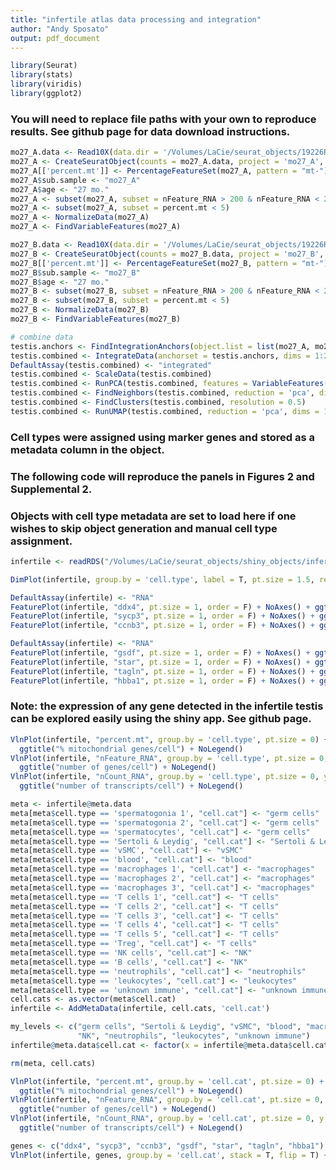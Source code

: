 ```yaml
---
title: "infertile atlas data processing and integration"
author: "Andy Sposato" 
output: pdf_document
---
```


```r
library(Seurat)
library(stats)
library(viridis)
library(ggplot2)
```

### You will need to replace file paths with your own to reproduce results. See github page for data download instructions. 

```r
mo27_A.data <- Read10X(data.dir = '/Volumes/LaCie/seurat_objects/19226R_out/X3/outs/filtered_gene_bc_matrices/')
mo27_A <- CreateSeuratObject(counts = mo27_A.data, project = 'mo27_A', min.cells = 3)
mo27_A[['percent.mt']] <- PercentageFeatureSet(mo27_A, pattern = "mt-")
mo27_A$sub.sample <- "mo27_A"
mo27_A$age <- "27 mo."
mo27_A <- subset(mo27_A, subset = nFeature_RNA > 200 & nFeature_RNA < 2945)
mo27_A <- subset(mo27_A, subset = percent.mt < 5)
mo27_A <- NormalizeData(mo27_A)
mo27_A <- FindVariableFeatures(mo27_A)

mo27_B.data <- Read10X(data.dir = '/Volumes/LaCie/seurat_objects/19226R_out/X3/outs/filtered_gene_bc_matrices/')
mo27_B <- CreateSeuratObject(counts = mo27_B.data, project = 'mo27_B', min.cells = 3)
mo27_B[['percent.mt']] <- PercentageFeatureSet(mo27_B, pattern = "mt-")
mo27_B$sub.sample <- "mo27_B"
mo27_B$age <- "27 mo."
mo27_B <- subset(mo27_B, subset = nFeature_RNA > 200 & nFeature_RNA < 2502)
mo27_B <- subset(mo27_B, subset = percent.mt < 5)
mo27_B <- NormalizeData(mo27_B)
mo27_B <- FindVariableFeatures(mo27_B)
```

```r
# combine data
testis.anchors <- FindIntegrationAnchors(object.list = list(mo27_A, mo27_B), dims = 1:20)
testis.combined <- IntegrateData(anchorset = testis.anchors, dims = 1:20)
DefaultAssay(testis.combined) <- "integrated"
testis.combined <- ScaleData(testis.combined)
testis.combined <- RunPCA(testis.combined, features = VariableFeatures(object = testis.combined))
testis.combined <- FindNeighbors(testis.combined, reduction = 'pca', dims = 1:20)
testis.combined <- FindClusters(testis.combined, resolution = 0.5)
testis.combined <- RunUMAP(testis.combined, reduction = 'pca', dims = 1:20)
```

### Cell types were assigned using marker genes and stored as a metadata column in the object. 
### The following code will reproduce the panels in Figures 2 and Supplemental 2.
### Objects with cell type metadata are set to load here if one wishes to skip object generation and manual cell type assignment.

```r
infertile <- readRDS("/Volumes/LaCie/seurat_objects/shiny_objects/infertile_atlas.rds")
```

```r
DimPlot(infertile, group.by = 'cell.type', label = T, pt.size = 1.5, repel = T) + NoLegend() + NoAxes()
```

```r
DefaultAssay(infertile) <- "RNA"
FeaturePlot(infertile, "ddx4", pt.size = 1, order = F) + NoAxes() + ggtitle("ddx4") + scale_colour_viridis(option = "rocket", direction = -1)
FeaturePlot(infertile, "sycp3", pt.size = 1, order = F) + NoAxes() + ggtitle("sycp3") + scale_colour_viridis(option = "rocket", direction = -1)
FeaturePlot(infertile, "ccnb3", pt.size = 1, order = F) + NoAxes() + ggtitle("ccnb3") + scale_colour_viridis(option = "rocket", direction = -1)

```

```r
DefaultAssay(infertile) <- "RNA"
FeaturePlot(infertile, "gsdf", pt.size = 1, order = F) + NoAxes() + ggtitle("gsdf") + scale_colour_viridis(option = "rocket", direction = -1)
FeaturePlot(infertile, "star", pt.size = 1, order = F) + NoAxes() + ggtitle("star") + scale_colour_viridis(option = "rocket", direction = -1)
FeaturePlot(infertile, "tagln", pt.size = 1, order = F) + NoAxes() + ggtitle("tagln") + scale_colour_viridis(option = "rocket", direction = -1)
FeaturePlot(infertile, "hbba1", pt.size = 1, order = F) + NoAxes() + ggtitle("hbba1") + scale_colour_viridis(option = "rocket", direction = -1)
```
### Note: the expression of any gene detected in the infertile testis can be explored easily using the shiny app. See github page. 

```r
VlnPlot(infertile, "percent.mt", group.by = 'cell.type', pt.size = 0) + 
  ggtitle("% mitochondrial genes/cell") + NoLegend()
VlnPlot(infertile, "nFeature_RNA", group.by = 'cell.type', pt.size = 0, y.max = 3000) + 
  ggtitle("number of genes/cell") + NoLegend()
VlnPlot(infertile, "nCount_RNA", group.by = 'cell.type', pt.size = 0, y.max = 30000) + 
  ggtitle("number of transcripts/cell") + NoLegend()

meta <- infertile@meta.data
meta[meta$cell.type == 'spermatogonia 1', "cell.cat"] <- "germ cells"
meta[meta$cell.type == 'spermatogonia 2', "cell.cat"] <- "germ cells"
meta[meta$cell.type == 'spermatocytes', "cell.cat"] <- "germ cells"
meta[meta$cell.type == 'Sertoli & Leydig', "cell.cat"] <- "Sertoli & Leydig"
meta[meta$cell.type == 'vSMC', "cell.cat"] <- "vSMC"
meta[meta$cell.type == 'blood', "cell.cat"] <- "blood"
meta[meta$cell.type == 'macrophages 1', "cell.cat"] <- "macrophages"
meta[meta$cell.type == 'macrophages 2', "cell.cat"] <- "macrophages"
meta[meta$cell.type == 'macrophages 3', "cell.cat"] <- "macrophages"
meta[meta$cell.type == 'T cells 1', "cell.cat"] <- "T cells"
meta[meta$cell.type == 'T cells 2', "cell.cat"] <- "T cells"
meta[meta$cell.type == 'T cells 3', "cell.cat"] <- "T cells"
meta[meta$cell.type == 'T cells 4', "cell.cat"] <- "T cells"
meta[meta$cell.type == 'T cells 5', "cell.cat"] <- "T cells"
meta[meta$cell.type == 'Treg', "cell.cat"] <- "T cells"
meta[meta$cell.type == 'NK cells', "cell.cat"] <- "NK"
meta[meta$cell.type == 'B cells', "cell.cat"] <- "NK"
meta[meta$cell.type == 'neutrophils', "cell.cat"] <- "neutrophils"
meta[meta$cell.type == 'leukocytes', "cell.cat"] <- "leukocytes"
meta[meta$cell.type == 'unknown immune', "cell.cat"] <- "unknown immune"
cell.cats <- as.vector(meta$cell.cat)
infertile <- AddMetaData(infertile, cell.cats, 'cell.cat')

my_levels <- c("germ cells", "Sertoli & Leydig", "vSMC", "blood", "macrophages", "T cells", 
               "NK", "neutrophils", "leukocytes", "unknown immune")
infertile@meta.data$cell.cat <- factor(x = infertile@meta.data$cell.cat, levels = my_levels)

rm(meta, cell.cats)

VlnPlot(infertile, "percent.mt", group.by = 'cell.cat', pt.size = 0) + 
  ggtitle("% mitochondrial genes/cell") + NoLegend()
VlnPlot(infertile, "nFeature_RNA", group.by = 'cell.cat', pt.size = 0, y.max = 3000) + 
  ggtitle("number of genes/cell") + NoLegend()
VlnPlot(infertile, "nCount_RNA", group.by = 'cell.cat', pt.size = 0, y.max = 30000) + 
  ggtitle("number of transcripts/cell") + NoLegend()

```

```r
genes <- c("ddx4", "sycp3", "ccnb3", "gsdf", "star", "tagln", "hbba1")
VlnPlot(infertile, genes, group.by = 'cell.cat', stack = T, flip = T) + NoLegend()
```


